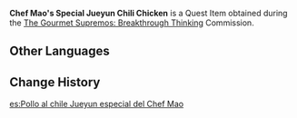 {{Item Infobox
|id           = 100889
|image        = Item Jueyun Chili Chicken.png
|type         = Quest Items
|description  = Jueyun Chili Chicken specially made by Chef Mao. Seagrass and Sea Cucumber were added in the process, and one wonders how the result might taste...
|source1      = [[The Gourmet Supremos: Breakthrough Thinking]]
}}
'''Chef Mao's Special Jueyun Chili Chicken''' is a Quest Item obtained during the [[The Gourmet Supremos: Breakthrough Thinking]] Commission.

==Other Languages==
{{Other Languages
|default_hidden = 1
|en      = Chef Mao's Special Jueyun Chili Chicken
|zhs     = 卯师傅特制香嫩椒椒鸡
|zhs_rm  = Mǎo Shīfù Tèzhì Xiāngnèn Jiāo-jiāo Jī
|zht     = 卯師傅特製香嫩椒椒雞
|zht_rm  = Mǎo Shīfù Tèzhì Xiāngnèn Jiāo-jiāo Jī
|ja      = 卯師匠特製椒椒鶏
|ja_rm   = U-shishou Tokusei Jojojii{{Assumed}}
|ko      = 묘 사부 특제 절운고추 치킨
|ko_rm   = Myo Sabu Teukjje Jeorungochu Chikin
|es      = Pollo al chile Jueyun especial del Chef Mao
|fr      = Poulet pimenté de Jueyun spécial du chef Mao
|ru      = Особая острая курица на пару шеф-повара Мао
|th      = Jueyun Chili Chicken สุดพิเศษของเชฟ Mao
|th_rm   = 
|vi      = Gà Cay Nồng Đặc Biệt
|de      = Koch Maos besondere kalte Geflügelhäppchen
|id      = Jueyun Chili Chicken Spesial Koki Mao
|pt      = Frango de Pimenta de Jueyun Especial do Chef Mao
|tr      = Şef Mao'nun Özel Acılı Jueyun Tavuğu
|it      = Pollo al peperoncino di Jueyun speciale dello chef Mao
}}

==Change History==
{{Change History|2.0}}

[[es:Pollo al chile Jueyun especial del Chef Mao]]